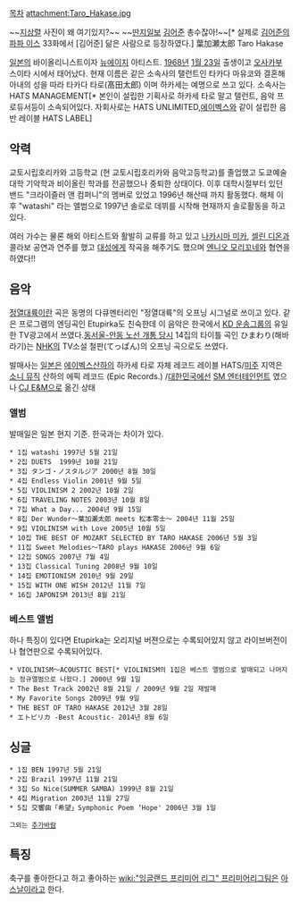 [[목차]]
attachment:Taro_Hakase.jpg

~~[[지상렬]] 사진이 왜 여기있지?~~
~~[[딴지일보]] [[김어준]] 총수잖아!~~[* 실제로 [[김어준의 파파 이스]] 33화에서 [김어준] 닮은 사람으로 등장하였다.]
葉加瀬太郎 
Taro Hakase

[[일본]]의 바이올리니스트이자 [[뉴에이지]] 아티스트. [[1968년]] [[1월 23일]] 출생이고 [[오사카]]부 스이타 시에서 태어났다. 현재 이름은 같은 소속사의 탤런트인 타카다 마유코와 결혼해 아내의 성을 따라 타카다 타로(髙田太郎) 이며 하카세는 예명으로 쓰고 있다. 소속사는 HATS MANAGEMENT[* 본인이 설립한 기획사로 하카세 타로 말고 탤런트, 음악 프로듀서등이 소속되어있다. 자회사로는 HATS UNLIMITED,[[에이벡스]]와 같이 설립한 음반 레이블 HATS LABEL]


== 악력 ==
 
교토시립호리카와 고등학교 (현 교토시립호리카와 음악고등학교)를 졸업했고 도쿄예술대학 기악학과 비이올린 학과를 전공했으나 중퇴한 상태이다. 이후 대학시절부터 있던 밴드 "크라이즐러 앤 컴퍼니"의 멤버로 있었고 1996년 해산때 까지 활동했다. 해체 이후 "watashi" 라는 앨범으로 1997년 솔로로 데뷔를 시작해 현재까지 솔로활동을 하고 있다.

여러 가수는 물론 해외 아티스트와 활발히 교류를 하고 있고 [[나카시마 미카]], [[셀린 디온]]과 콜라보 공연과 연주를 했고 [[대성(빅뱅)|대성]]에게 작곡을 해주기도 했으며 [[엔니오 모리꼬네]]와 협연을 하였다!!

== 음악 == 

[[정열대륙]]이란 곡은 동명의 다큐멘터리인 "정열대륙"의 오프닝 시그널로 쓰이고 있다. 같은 프로그램의 엔딩곡인 Etupirka도 친숙한데 이 음악은 한국에서 [[KD 운송그룹]]의 유일한 TV광고에서 쓰였다.[http://naver.tvcf.co.kr/?ssid=E41D9713-9B97-4495-8F1E-5522022D13B1 동서울-안동 노선 개통 당시] 14집의 타이틀 곡인 ひまわり(해바라기)는 [[NHK]]의 TV소설 철판(てっぱん)의 오프닝 곡으로도 쓰였다.

발매사는 [[일본]]은 [[에이벡스]]산하의 하카세 타로 자체 레코드 레이블 HATS/[[미주]] 지역은 [[소니 뮤직]] 산하의 에픽 레코드 (Epic Records.) /[[대한민국]]에선 [[SM 엔터테인먼트]] 였으나 [[CJ E&M]]으로  옮긴 상태
=== 앨범 ===
발매일은 일본 현지 기준. 한국과는 차이가 있다.
 * 1집 watashi 1997년 5월 21일 
 * 2집 DUETS  1999년 10월 21일
 * 3집 タンゴ・ノスタルジア 2000년 8월 30일
 * 4집 Endless Violin 2001년 9월 5일 
 * 5집 VIOLINISM 2 2002년 10월 2일
 * 6집 TRAVELING NOTES 2003년 10월 8일 
 * 7집 What a Day... 2004년 9월 15일
 * 8집 Der Wunder～葉加瀬太郎 meets 松本零士～ 2004년 11월 25일
 * 9집 VIOLINISM with Love 2005년 10월 5일
 * 10집 THE BEST OF MOZART SELECTED BY TARO HAKASE 2006년 5월 3일 
 * 11집 Sweet Melodies～TARO plays HAKASE 2006년 9월 6일
 * 12집 SONGS 2007년 7월 4일 
 * 13집 Classical Tuning 2008년 9월 10일
 * 14집 EMOTIONISM 2010년 9월 29일
 * 15집 WITH ONE WISH 2012년 11월 7일
 * 16집 JAPONISM 2013년 8월 21일

=== 베스트 앨범 ===

하나 특징이 있다면 Etupirka는 오리지널 버젼으로는 수록되어있지 않고 라이브버전이나 협연판으로 수록되어있다.

 * VIOLINISM～ACOUSTIC BEST[* VIOLINISM의 1집은 베스트 앨범으로 발매되고 나머지는 정규앨범으로 나왔다.] 2000년 9월 1일 
 * The Best Track 2002년 8월 21일 / 2009년 9월 2일 재발매
 * My Favorite Songs 2009년 9월 9일 
 * THE BEST OF TARO HAKASE 2012년 3월 28일
 * エトピリカ -Best Acoustic- 2014년 8월 6일 

== 싱글 == 

 * 1집 BEN 1997년 5월 21일
 * 2집 Brazil 1997년 11월 21일
 * 3집 So Nice(SUMMER SAMBA) 1999년 8월 21일
 * 4집 Migration 2003년 11월 27일
 * 5집 交響曲「希望」Symphonic Poem ‘Hope' 2006년 3월 1일

 그외는 [[추가바람]]

== 특징 ==

축구를 좋아한다고 하고 좋아하는 [[wiki:"잉글랜드 프리미어 리그" 프리미어리그]]팀은 [[아스날]]이라고 한다.

